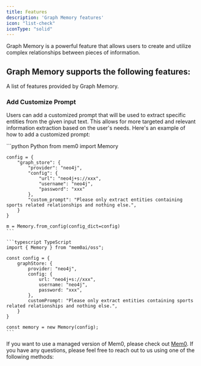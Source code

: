 ```yaml
---
title: Features
description: 'Graph Memory features'
icon: "list-check"
iconType: "solid"
---
```


Graph Memory is a powerful feature that allows users to create and utilize complex relationships between pieces of information.

## Graph Memory supports the following features:
A list of features provided by Graph Memory.

### Add Customize Prompt

Users can add a customized prompt that will be used to extract specific entities from the given input text. 
This allows for more targeted and relevant information extraction based on the user's needs. 
Here's an example of how to add a customized prompt:

<CodeGroup>
    ```python Python
    from mem0 import Memory

    config = {
        "graph_store": {
            "provider": "neo4j",
            "config": {
                "url": "neo4j+s://xxx",
                "username": "neo4j",
                "password": "xxx"
            },
            "custom_prompt": "Please only extract entities containing sports related relationships and nothing else.",
        }
    }

    m = Memory.from_config(config_dict=config)
    ```

    ```typescript TypeScript
    import { Memory } from "mem0ai/oss";

    const config = {
        graphStore: {
            provider: "neo4j",
            config: {
                url: "neo4j+s://xxx",
                username: "neo4j",
                password: "xxx",
            },
            customPrompt: "Please only extract entities containing sports related relationships and nothing else.",
        }
    }

    const memory = new Memory(config);
    ```
</CodeGroup>

If you want to use a managed version of Mem0, please check out [Mem0](https://mem0.dev/pd). If you have any questions, please feel free to reach out to us using one of the following methods:

<Snippet file="get-help.mdx" />
